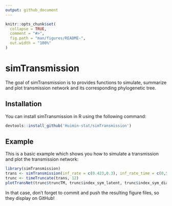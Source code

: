 ```yaml
---
output: github_document
---
```


<!-- README.md is generated from README.Rmd. Please edit that file -->

```r
knitr::opts_chunk$set(
  collapse = TRUE,
  comment = "#>",
  fig.path = "man/figures/README-",
  out.width = "100%"
)
```

# simTransmission

<!-- badges: start -->
<!-- badges: end -->

The goal of simTransmission is to provides functions to simulate, summarize and plot transmission network and its corresponding phylogenetic tree.

## Installation

You can install simTransmission in R using the following command:

``` r
devtools::install_github('Huimin-stat/simTransmission')
```

## Example

This is a basic example which shows you how to simulate a transmission and plot the transmission network:

```r
library(simTransmission)
trans <- simTransmission(inf_rate = c(0.423,0.3), inf_rate_time = c(0,50), diag_rate = 0.143, rec_rate_asy = 0.052, rec_rate_sym = 0.0476, death_prop = 0.05, death_rate = 0.0357, inf_rate_diag = 0.02, asy_prop = 0.179, ngeneration = 7)
trunc <- timeTruncate(trans, 12)
plotTransNet(trunc$truncTM, trunc$index_sym_latent, trunc$index_sym_diagnosed, trunc$index_sym_recovered, trunc$index_asy_infectious, trunc$index_asy_recovered, trunc$index_dead)

```


In that case, don't forget to commit and push the resulting figure files, so they display on GitHub!
